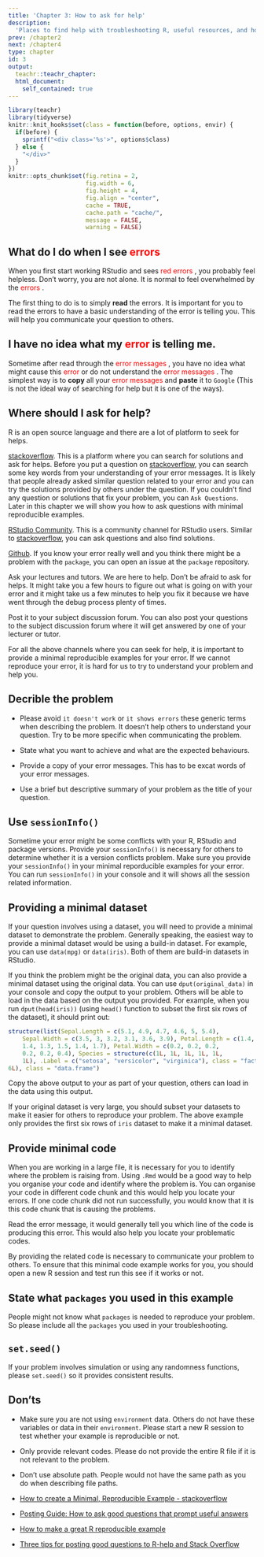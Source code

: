 ```yaml
---
title: 'Chapter 3: How to ask for help'
description:
  'Places to find help with troubleshooting R, useful resources, and how ask clear questions with minimally reproducible examples.'
prev: /chapter2
next: /chapter4
type: chapter
id: 3
output:
  teachr::teachr_chapter:
  html_document:
    self_contained: true
---
```


```r
library(teachr)
library(tidyverse)
knitr::knit_hooks$set(class = function(before, options, envir) {
  if(before) {
    sprintf("<div class='%s'>", options$class)
  } else {
    "</div>"
  }
})
knitr::opts_chunk$set(fig.retina = 2,
                      fig.width = 6, 
                      fig.height = 4,
                      fig.align = "center",
                      cache = TRUE,
                      cache.path = "cache/",
                      message = FALSE,
                      warning = FALSE)
```

<exercise id="1" title="What do I do when I see error messages">

## What do I do when I see <span style="color: red;"> errors </span>

When you first start working RStudio and sees <span style="color: red;">red errors </span>, you probably feel helpless. Don't worry, you are not alone. It is normal to feel overwhelmed by the  <span style="color: red;"> errors </span>.   

The first thing to do is to simply **read** the errors. It is important for you to read the errors to have a basic understanding of the error is telling you. This will help you communicate your question to others. 



## I have no idea what my <span style="color: red;"> error </span> is telling me. 

Sometime after read through the <span style="color: red;"> error messages </span>, you have no idea what might cause this <span style="color: red;"> error </span> or do not understand the <span style="color: red;"> error messages </span>. The simplest way is to **copy** all your <span style="color: red;"> error messages </span>  and **paste** it to `Google` (This is not the ideal way of searching for help but it is one of the ways).

</exercise>

<exercise id="2" title="Where should I ask for help?">

## Where should I ask for help?

R is an open source language and there are a lot of platform to seek for helps. 


[stackoverflow](https://stackoverflow.com/questions/tagged/rstudio). This is a platform where you can search for solutions and ask for helps. Before you put a question on [stackoverflow](https://stackoverflow.com/questions/tagged/rstudio), you can search some key words from your understanding of your error messages. It is likely that people already asked similar question related to your error and you can try the solutions provided by others under the question. If you couldn't find any question or solutions that fix your problem, you can `Ask Questions`. Later in this chapter we will show you how to ask questions with minimal reproducible examples.  


[RStudio Community](https://community.rstudio.com/#). This is a community channel for RStudio users. Similar to [stackoverflow](https://stackoverflow.com/questions/tagged/rstudio), you can ask questions and also find solutions.   


[Github](https://github.com/). If you know your error really well and you think there might be a problem with the `package`, you can open an issue at the `package` repository.   

Ask your lectures and tutors. We are here to help. Don't be afraid to ask for helps. It might take you a few hours to figure out what is going on with your error and it might take us a few minutes to help you fix it because we have went through the debug process plenty of times.   

Post it to your subject discussion forum. You can also post your questions to the subject discussion forum where it will get answered by one of your lecturer or tutor.   

For all the above channels where you can seek for help, it is important to provide a minimal reproducible examples for your error. If we cannot reproduce your error, it is hard for us to try to understand your problem and help you. 


</exercise>

<exercise id="3" title="Minimal reproducible examples">

## Decrible the problem 

- Please avoid `it doesn't work` or `it shows errors` these generic terms when describing the problem. It doesn't help others to understand your question. Try to be more specific when communicating the problem. 

- State what you want to achieve and what are the expected behaviours.  

- Provide a copy of your error messages. This has to be excat words of your error messages. 

- Use a brief but descriptive summary of your problem as the title of your question. 


## Use `sessionInfo()`

Sometime your error might be some conflicts with your R, RStudio and package versions. Provide your `sessionInfo()` is necessary for others to determine whether it is a version conflicts problem. Make sure you provide your `sessionInfo()` in your minimal reporducible examples for your error. You can run `sessionInfo()` in your console and it will shows all the session related information. 

## Providing a minimal dataset

If your question involves using a dataset, you will need to provide a minimal dataset to demonstrate the problem. Generally speaking, the easiest way to provide a minimal dataset would be using a build-in dataset. For example, you can use `data(mpg)` or `data(iris)`. Both of them are build-in datasets in RStudio.

If you think the problem might be the original data, you can also provide a minimal dataset using the original data. You can use `dput(original_data)` in your console and copy the output to your problem. Others will be able to load in the data based on the output you provided. For example, when you run `dput(head(iris))` (using `head()` function to subset the first six rows of the dataset), it should print out: 
```r
structure(list(Sepal.Length = c(5.1, 4.9, 4.7, 4.6, 5, 5.4), 
    Sepal.Width = c(3.5, 3, 3.2, 3.1, 3.6, 3.9), Petal.Length = c(1.4, 
    1.4, 1.3, 1.5, 1.4, 1.7), Petal.Width = c(0.2, 0.2, 0.2, 
    0.2, 0.2, 0.4), Species = structure(c(1L, 1L, 1L, 1L, 1L, 
    1L), .Label = c("setosa", "versicolor", "virginica"), class = "factor")), row.names = c(NA, 
6L), class = "data.frame")
```

Copy the above output to your as part of your question, others can load in the data using this output.

If your original dataset is very large, you should subset your datasets to make it easier for others to reproduce your problem. The above example only provides the first six rows of `iris` dataset to make it a minimal dataset. 


## Provide minimal code

When you are working in a large file, it is necessary for you to identify where the problem is raising from. Using `.Rmd` would be a good way to help you organise your code and identify where the problem is. You can organise your code in different code chunk and this would help you locate your errors. If one code chunk did not run successfully, you would know that it is this code chunk that is causing the problems. 

Read the error message, it would generally tell you which line of the code is producing this error. This would also help you locate your problematic codes. 

By providing the related code is necessary to communicate your problem to others. To ensure that this minimal code example works for you, you should open a new R session and test run this see if it works or not. 

## State what `packages` you used in this example

People might not know what `packages` is needed to reproduce your problem. So please include all the `packages` you used in your troubleshooting. 

## `set.seed()`

If your problem involves simulation or using any randomness functions, please `set.seed()` so it provides consistent results. 


## Don'ts

- Make sure you are not using `environment` data. Others do not have these variables or data in their `environment`. Please start a new R session to test whether your example is reproducible or not. 

- Only provide relevant codes. Please do not provide the entire R file if it is not relevant to the problem. 

- Don't use absolute path. People would not have the same path as you do when describing file paths. 


</exercise>

<exercise id="4" title="Additional Sources ">

- [How to create a Minimal, Reproducible Example - stackoverflow](https://stackoverflow.com/help/minimal-reproducible-example)

- [Posting Guide: How to ask good questions that prompt useful answers](https://www.r-project.org/posting-guide.html)


- [How to make a great R reproducible example](https://stackoverflow.com/questions/5963269/how-to-make-a-great-r-reproducible-example)

- [Three tips for posting good questions to R-help and Stack Overflow](https://www.r-bloggers.com/2011/01/three-tips-for-posting-good-questions-to-r-help-and-stack-overflow/)

</exercise>
